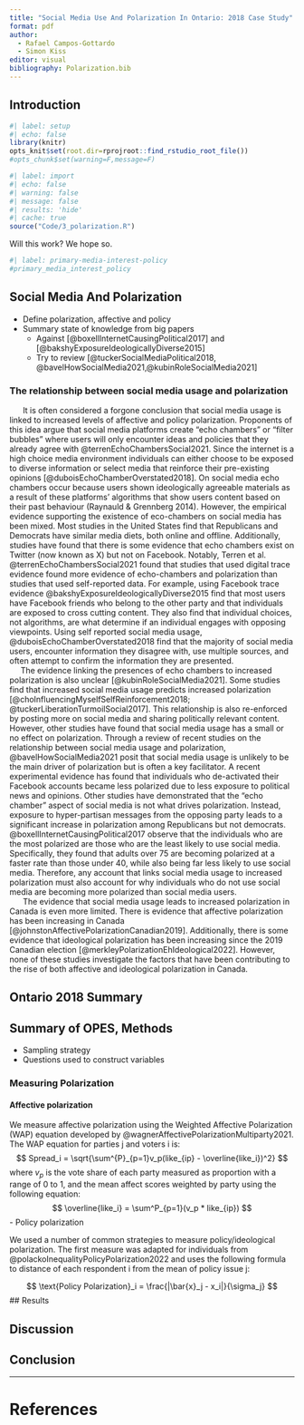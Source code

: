 ```yaml
---
title: "Social Media Use And Polarization In Ontario: 2018 Case Study"
format: pdf
author: 
  - Rafael Campos-Gottardo
  - Simon Kiss
editor: visual
bibliography: Polarization.bib
---
```


## Introduction

```r
#| label: setup
#| echo: false
library(knitr)
opts_knit$set(root.dir=rprojroot::find_rstudio_root_file())
#opts_chunk$set(warning=F,message=F)
```

```r
#| label: import
#| echo: false
#| warning: false
#| message: false
#| results: 'hide'
#| cache: true
source("Code/3_polarization.R")
```

Will this work? We hope so.

```r
#| label: primary-media-interest-policy
#primary_media_interest_policy
```

## Social Media And Polarization

-   Define polarization, affective and policy
-   Summary state of knowledge from big papers
    -   Against [@boxellInternetCausingPolitical2017] and [@bakshyExposureIdeologicallyDiverse2015]
    -   Try to review [@tuckerSocialMediaPolitical2018, @bavelHowSocialMedia2021,@kubinRoleSocialMedia2021]

### The relationship between social media usage and polarization

|       It is often considered a forgone conclusion that social media usage is linked to increased levels of affective and policy polarization. Proponents of this idea argue that social media platforms create "echo chambers" or "filter bubbles" where users will only encounter ideas and policies that they already agree with @terrenEchoChambersSocial2021. Since the internet is a high choice media environment individuals can either choose to be exposed to diverse information or select media that reinforce their pre-existing opinions [@duboisEchoChamberOverstated2018]. On social media echo chambers occur because users shown ideologically agreeable materials as a result of these platforms' algorithms that show users content based on their past behaviour (Raynauld & Grennberg 2014). However, the empirical evidence supporting the existence of eco-chambers on social media has been mixed. Most studies in the United States find that Republicans and Democrats have similar media diets, both online and offline. Additionally, studies have found that there is some evidence that echo chambers exist on Twitter (now known as X) but not on Facebook. Notably, Terren et al. @terrenEchoChambersSocial2021 found that studies that used digital trace evidence found more evidence of echo-chambers and polarization than studies that used self-reported data. For example, using Facebook trace evidence @bakshyExposureIdeologicallyDiverse2015 find that most users have Facebook friends who belong to the other party and that individuals are exposed to cross cutting content. They also find that individual choices, not algorithms, are what determine if an individual engages with opposing viewpoints. Using self reported social media usage, @duboisEchoChamberOverstated2018 find that the majority of social media users, encounter information they disagree with, use multiple sources, and often attempt to confirm the information they are presented.

|      The evidence linking the presences of echo chambers to increased polarization is also unclear [@kubinRoleSocialMedia2021]. Some studies find that increased social media usage predicts increased polarization [@choInfluencingMyselfSelfReinforcement2018; @tuckerLiberationTurmoilSocial2017]. This relationship is also re-enforced by posting more on social media and sharing politically relevant content. However, other studies have found that social media usage has a small or no effect on polarization. Through a review of recent studies on the relationship between social media usage and polarization, @bavelHowSocialMedia2021 posit that social media usage is unlikely to be the main driver of polarization but is often a key facilitator. A recent experimental evidence has found that individuals who de-activated their Facebook accounts became less polarized due to less exposure to political news and opinions. Other studies have demonstrated that the "echo chamber" aspect of social media is not what drives polarization. Instead, exposure to hyper-partisan messages from the opposing party leads to a significant increase in polarization among Republicans but not democrats. @boxellInternetCausingPolitical2017 observe that the individuals who are the most polarized are those who are the least likely to use social media. Specifically, they found that adults over 75 are becoming polarized at a faster rate than those under 40, while also being far less likely to use social media. Therefore, any account that links social media usage to increased polarization must also account for why individuals who do not use social media are becoming more polarized than social media users.

|       The evidence that social media usage leads to increased polarization in Canada is even more limited. There is evidence that affective polarization has been increasing in Canada [@johnstonAffectivePolarizationCanadian2019]. Additionally, there is some evidence that ideological polarization has been increasing since the 2019 Canadian election [@merkleyPolarizationEhIdeological2022]. However, none of these studies investigate the factors that have been contributing to the rise of both affective and ideological polarization in Canada. 

## Ontario 2018 Summary

## Summary of OPES, Methods

-   Sampling strategy
-   Questions used to construct variables

### Measuring Polarization

#### Affective polarization 
We measure affective polarization using the Weighted Affective Polarization (WAP) equation developed by @wagnerAffectivePolarizationMultiparty2021. The WAP equation for parties j and voters i is: 
$$
    Spread_i = \sqrt{\sum^{P}_{p=1}v_p(like_{ip} - \overline{like_i})^2}
    $$ 
where $v_p$ is the vote share of each party measured as proportion with a range of 0 to 1, and the mean affect scores weighted by party using the following equation: 
$$
    \overline{like_i} = \sum^P_{p=1}(v_p * like_{ip})
    $$
-   Policy polarization

We used a number of common strategies to measure policy/ideological polarization. The first measure was adapted for individuals from @polackoInequalityPolicyPolarization2022 and uses the following formula to distance of each respondent i from the mean of policy issue j:

$$
\text{Policy Polarization}_i = \frac{|\bar{x}_j -  x_i|}{\sigma_j}
$$
## Results

## Discussion

## Conclusion

------------------------------------------------------------------------

# References
